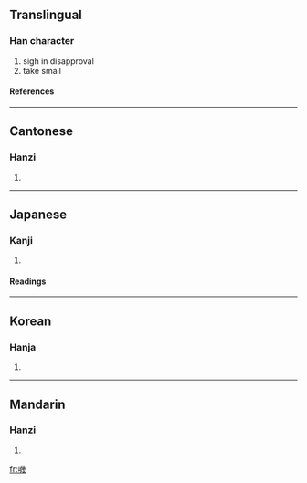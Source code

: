 {{see|叽}}

==Translingual==
===Han character===
{{Han char|rn=30|rad=口|as=12|sn=15|four=6205<sub>3</sub>|canj=口女戈戈 (RVII)}}
# sigh in disapproval
# take small
====References====
{{Han ref|kx=0207.010|dkj=04247|dj=0430.010|hdz=10687.190|uh=5630|ud=22064|bh=BC54|bd=48212}}
----
==Cantonese==
===Hanzi===
{{yue-hanzi|jyut=|y=gei1}}
# {{defn|Cantonese}}
----
==Japanese==
===Kanji===
{{ja-kanji|grade=|rs=口12}}
# {{defn|Japanese}} 
====Readings====
{{ja-readings|on=[[き]] (ki), [[け]] (ke), [[ぎ]] (gi)|kun=}}
----
==Korean==
===Hanja===
{{ko-hanja|hangeul=기|rv=gi|mr=ki}}
# {{defn|Korean}}
----
==Mandarin==
===Hanzi===
{{cmn-hanzi|sim=叽|pin=[[jī]] (ji1)|wg=chi<sup>1</sup>}}
# {{defn|Mandarin}}

[[fr:嘰]]
